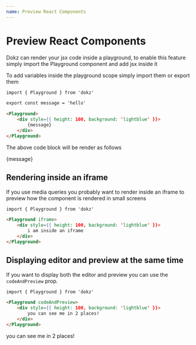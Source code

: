 ```yaml
---
name: Preview React Components
---
```




# Preview React Components

Dokz can render your jsx code inside a playground, to enable this feature simply import the Playground component and add jsx inside it

To add variables inside the playground scope simply import them or export them

```md
import { Playground } from 'dokz'

export const message = 'hello'

<Playground>
    <div style={{ height: 100, background: 'lightblue' }}>
        {message}
    </div>
</Playground>
```

The above code block will be render as follows

<Playground>
    <div style={{ height: 100, background: 'lightblue' }}>{message}</div>
</Playground>

## Rendering inside an iframe

If you use media queries you probably want to render inside an iframe to preview how the component is rendered in small screens

```md
import { Playground } from 'dokz'

<Playground iframe>
    <div style={{ height: 100, background: 'lightblue' }}>
        i am inside an iframe
    </div>
</Playground>
```

## Displaying editor and preview at the same time

If you want to display both the editor and preview you can use the `codeAndPreview` prop.

```md
import { Playground } from 'dokz'

<Playground codeAndPreview>
    <div style={{ height: 100, background: 'lightblue' }}>
        you can see me in 2 places!
    </div>
</Playground>
```

<Playground codeAndPreview>
    <div style={{ height: 100, background: 'lightblue' }}>
        you can see me in 2 places!
    </div>
</Playground>